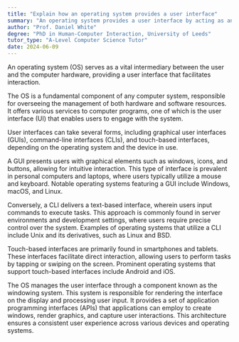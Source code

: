```yaml
---
title: "Explain how an operating system provides a user interface"
summary: "An operating system provides a user interface by acting as an intermediary between the user and the computer hardware."
author: "Prof. Daniel White"
degree: "PhD in Human-Computer Interaction, University of Leeds"
tutor_type: "A-Level Computer Science Tutor"
date: 2024-06-09
---
```


An operating system (OS) serves as a vital intermediary between the user and the computer hardware, providing a user interface that facilitates interaction.

The OS is a fundamental component of any computer system, responsible for overseeing the management of both hardware and software resources. It offers various services to computer programs, one of which is the user interface (UI) that enables users to engage with the system.

User interfaces can take several forms, including graphical user interfaces (GUIs), command-line interfaces (CLIs), and touch-based interfaces, depending on the operating system and the device in use. 

A GUI presents users with graphical elements such as windows, icons, and buttons, allowing for intuitive interaction. This type of interface is prevalent in personal computers and laptops, where users typically utilize a mouse and keyboard. Notable operating systems featuring a GUI include Windows, macOS, and Linux.

Conversely, a CLI delivers a text-based interface, wherein users input commands to execute tasks. This approach is commonly found in server environments and development settings, where users require precise control over the system. Examples of operating systems that utilize a CLI include Unix and its derivatives, such as Linux and BSD.

Touch-based interfaces are primarily found in smartphones and tablets. These interfaces facilitate direct interaction, allowing users to perform tasks by tapping or swiping on the screen. Prominent operating systems that support touch-based interfaces include Android and iOS.

The OS manages the user interface through a component known as the windowing system. This system is responsible for rendering the interface on the display and processing user input. It provides a set of application programming interfaces (APIs) that applications can employ to create windows, render graphics, and capture user interactions. This architecture ensures a consistent user experience across various devices and operating systems.
    